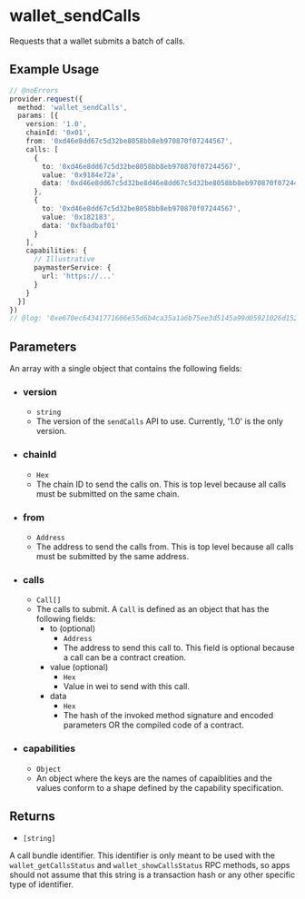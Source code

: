 # wallet_sendCalls

Requests that a wallet submits a batch of calls.

## Example Usage

```ts twoslash
// @noErrors
provider.request({
  method: 'wallet_sendCalls',
  params: [{
    version: '1.0',
    chainId: '0x01',
    from: '0xd46e8dd67c5d32be8058bb8eb970870f07244567',
    calls: [
      {
        to: '0xd46e8dd67c5d32be8058bb8eb970870f07244567',
        value: '0x9184e72a',
        data: '0xd46e8dd67c5d32be8d46e8dd67c5d32be8058bb8eb970870f072445675058bb8eb970870f072445675'
      },
      {
        to: '0xd46e8dd67c5d32be8058bb8eb970870f07244567',
        value: '0x182183',
        data: '0xfbadbaf01'
      }
    ],
    capabilities: {
      // Illustrative
      paymasterService: {
        url: 'https://...'
      }
    }
  }]
})
// @log: '0xe670ec64341771606e55d6b4ca35a1a6b75ee3d5145a99d05921026d1527331'
```

## Parameters

An array with a single object that contains the following fields:

* ### version
  * `string`
  * The version of the `sendCalls` API to use. Currently, '1.0' is the only version.

* ### chainId
  * `Hex`
  * The chain ID to send the calls on. This is top level because all calls must be submitted on the same chain.

* ### from
  * `Address`
  * The address to send the calls from. This is top level because all calls must be submitted by the same address.

* ### calls
  * `Call[]`
  * The calls to submit. A `Call` is defined as an object that has the following fields:
    * to (optional)
      * `Address`
      * The address to send this call to. This field is optional because a call can be a contract creation.
    * value (optional)
      * `Hex`
      * Value in wei to send with this call.
    * data
      * `Hex`
      * The hash of the invoked method signature and encoded parameters OR the compiled code of a contract.

* ### capabilities
  * `Object`
  * An object where the keys are the names of capaiblities and the values conform to a shape defined by the capability specification.

## Returns

* `[string]`

A call bundle identifier. This identifier is only meant to be used with the `wallet_getCallsStatus` and `wallet_showCallsStatus` RPC methods, so apps should not assume that this string is a transaction hash or any other specific type of identifier.